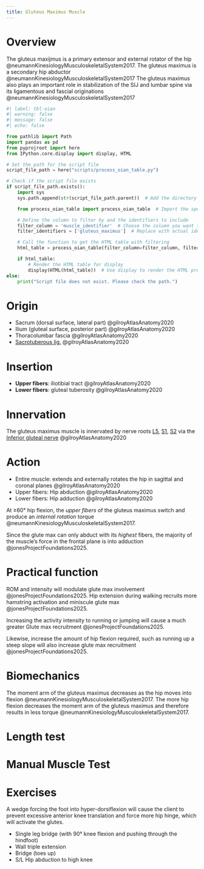 ```yaml
---
title: Gluteus Maximus Muscle
---
```


# Overview

The gluteus maxijmus is a primary extensor and external rotator of the hip @neumannKinesiologyMusculoskeletalSystem2017. The gluteus maximus is a secondary hip abductor @neumannKinesiologyMusculoskeletalSystem2017
The gluteus maximus also plays an important role in stabilization of the SIJ and lumbar spine via its ligamentous and fascial originations @neumannKinesiologyMusculoskeletalSystem2017 




```python
#| label: tbl-oian
#| warning: false
#| message: false
#| echo: false

from pathlib import Path
import pandas as pd
from pyprojroot import here
from IPython.core.display import display, HTML

# Set the path for the script file
script_file_path = here("scripts/process_oian_table.py")

# Check if the script file exists
if script_file_path.exists():
    import sys
    sys.path.append(str(script_file_path.parent))  # Add the directory of the script to the system path

    from process_oian_table import process_oian_table  # Import the specific function

    # Define the column to filter by and the identifiers to include
    filter_column = 'muscle_identifier'  # Choose the column you want to filter by
    filter_identifiers = ['gluteus_maximus']  # Replace with actual identifiers you want to include

    # Call the function to get the HTML table with filtering
    html_table = process_oian_table(filter_column=filter_column, filter_identifiers=filter_identifiers)

    if html_table:
        # Render the HTML table for display
        display(HTML(html_table))  # Use display to render the HTML properly
else:
    print("Script file does not exist. Please check the path.")

```


# Origin {#origin}

- Sacrum (dorsal surface, lateral part) @gilroyAtlasAnatomy2020
- Ilium (gluteal surface, posterior part) @gilroyAtlasAnatomy2020
- Thoracolumbar fascia @gilroyAtlasAnatomy2020
- [Sacrotuberous lig.]({{< var ref-sacrotuberous-ligament.path >}}) @gilroyAtlasAnatomy2020

# Insertion {#insertion}

- **Upper fibers**: iliotibial tract @gilroyAtlasAnatomy2020
- **Lower fibers**: gluteal tuberosity @gilroyAtlasAnatomy2020


# Innervation {#innervation}

The gluteus maximus muscle is innervated by nerve roots [L5]({{< var ref-nerve-root.l5 >}}), [S1]({{< var ref-nerve-root.s1 >}}), [S2]({{< var ref-nerve-root.s2 >}}) via the [Inferior gluteal nerve]({{< var ref-inferior-gluteal-nerve.path >}})  @gilroyAtlasAnatomy2020


# Action {#action}

- Entire muscle: extends and externally rotates the hip in sagittal and coronal planes @gilroyAtlasAnatomy2020
- Upper fibers: Hip abduction @gilroyAtlasAnatomy2020 
- Lower fibers: Hip adduction @gilroyAtlasAnatomy2020 



At &ge;60&deg; hip flexion, the *upper fibers* of the gluteus maximus switch and produce an *internal rotation* torque @neumannKinesiologyMusculoskeletalSystem2017.

::: {.callout-note}
Since the glute max can only abduct with its *highest* fibers, the majority of the muscle's force in the frontal plane is into adduction @jonesProjectFoundations2025.
:::

# Practical function

ROM and intensity will modulate glute max involvement @jonesProjectFoundations2025.
Hip extension during walking recruits more hamstring activation and miniscule glute max @jonesProjectFoundations2025.

Increasing the activity intensity to running or jumping will cause a much greater Glute max recruitment @jonesProjectFoundations2025.

Likewise, increase the amount of hip flexion required, such as running up a steep slope will also increase glute max recruitment @jonesProjectFoundations2025.


# Biomechanics

The moment arm of the gluteus maximus decreases as the hip moves into flexion @neumannKinesiologyMusculoskeletalSystem2017.
The more hip flexion decreases the moment arm of the gluteus maximus and therefore results in less torque @neumannKinesiologyMusculoskeletalSystem2017.


# Length test {#length-test}

# Manual Muscle Test {#mmt}



# Exercises

A wedge forcing the foot into hyper-dorsiflexion will cause the client to prevent excessive anterior knee translation and force more hip hinge, which will activate the glutes.

- Single leg bridge (with 90&deg; knee flexion and pushing through the hindfoot)
- Wall triple extension
- Bridge (toes up)
- S/L Hip abduction to high knee


